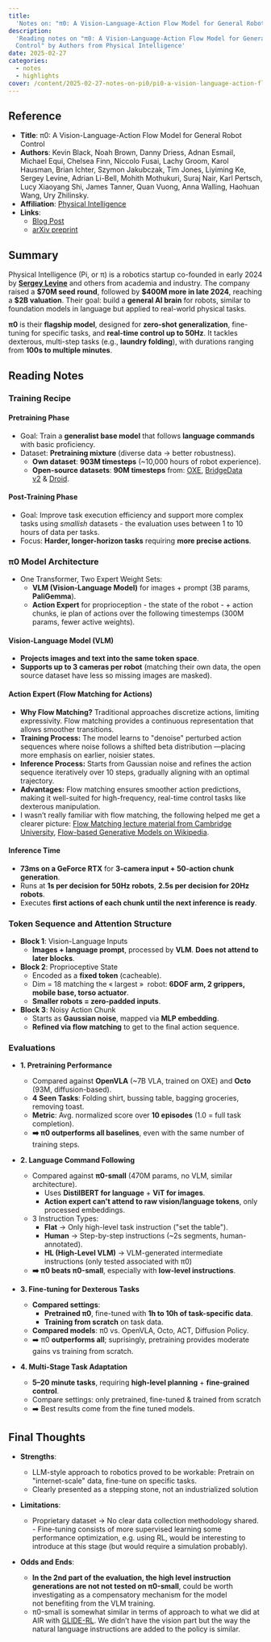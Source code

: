 ```yaml
---
title:
  'Notes on: "π0: A Vision-Language-Action Flow Model for General Robot Control"'
description:
  'Reading notes on "π0: A Vision-Language-Action Flow Model for General Robot
  Control" by Authors from Physical Intelligence'
date: 2025-02-27
categories:
  - notes
  - highlights
cover: /content/2025-02-27-notes-on-pi0/pi0-a-vision-language-action-flow-model-for-general-robot-control-cover.png
---
```


## Reference

- **Title**: π0: A Vision-Language-Action Flow Model for General Robot Control
- **Authors**: Kevin Black, Noah Brown, Danny Driess, Adnan Esmail, Michael
  Equi, Chelsea Finn, Niccolo Fusai, Lachy Groom, Karol Hausman, Brian Ichter,
  Szymon Jakubczak, Tim Jones, Liyiming Ke, Sergey Levine, Adrian Li-Bell,
  Mohith Mothukuri, Suraj Nair, Karl Pertsch, Lucy Xiaoyang Shi, James Tanner,
  Quan Vuong, Anna Walling, Haohuan Wang, Ury Zhilinsky.
- **Affiliation**:
  [Physical Intelligence](https://www.physicalintelligence.company)
- **Links**:
  - [Blog Post](https://www.physicalintelligence.company/blog/pi0)
  - [arXiv preprint](https://arxiv.org/abs/2410.24164)

## Summary

Physical Intelligence (Pi, or π) is a robotics startup co-founded in early 2024
by [**Sergey Levine**](https://people.eecs.berkeley.edu/~svlevine/) and others
from academia and industry. The company raised a **\$70M seed round**, followed
by **\$400M more in late 2024**, reaching a **\$2B valuation**. Their goal:
build a **general AI brain** for robots, similar to foundation models in
language but applied to real-world physical tasks.

**π0** is their **flagship model**, designed for **zero-shot generalization**,
fine-tuning for specific tasks, and **real-time control up to 50Hz**. It tackles
dexterous, multi-step tasks (e.g., **laundry folding**), with durations ranging
from **100s to multiple minutes**.

## Reading Notes

### Training Recipe

#### Pretraining Phase

- Goal: Train a **generalist base model** that follows **language commands**
  with basic proficiency.
- Dataset: **Pretraining mixture** (diverse data → better robustness).
  - **Own dataset**: **903M timesteps** (\~10,000 hours of robot experience).
  - **Open-source datasets**: **90M timesteps**
    from: [OXE](https://robotics-transformer-x.github.io), [BridgeData v2](https://rail-berkeley.github.io/bridgedata/) & [Droid](https://droid-dataset.github.io).

#### Post-Training Phase

- Goal: Improve task execution efficiency and support more complex tasks using
  _smallish_ datasets - the evaluation uses between 1 to 10 hours of data per
  tasks.
- Focus: **Harder, longer-horizon tasks** requiring **more precise actions**.

### π0 Model Architecture

<NextImage
  src="/content/2025-02-27-notes-on-pi0/pi0-model-architecture.png"
  title="π0 high level architecture"
  width={1079}
  height={311}
/>

- One Transformer, Two Expert Weight Sets:
  - **VLM (Vision-Language Model)** for images + prompt (3B params,
    **PaliGemma**).
  - **Action Expert** for proprioception - the state of the robot - + action
    chunks, ie plan of actions over the following timestemps (300M params, fewer
    active weights).

#### Vision-Language Model (VLM)

- **Projects images and text into the same token space**.
- **Supports up to 3 cameras per robot** (matching their own data, the open
  source dataset have less so missing images are masked).

#### Action Expert (Flow Matching for Actions)

- **Why Flow Matching?** Traditional approaches discretize actions, limiting
  expressivity. Flow matching provides a continuous representation that allows
  smoother transitions.
- **Training Process:** The model learns to "denoise" perturbed action sequences
  where noise follows a shifted beta distribution —placing more emphasis on
  earlier, noisier states.
- **Inference Process:** Starts from Gaussian noise and refines the action
  sequence iteratively over 10 steps, gradually aligning with an optimal
  trajectory.
- **Advantages:** Flow matching ensures smoother action predictions, making it
  well-suited for high-frequency, real-time control tasks like dexterous
  manipulation.
- I wasn’t really familiar with flow matching, the following helped me get a
  clearer
  picture: [Flow Matching lecture material from Cambridge University](https://mlg.eng.cam.ac.uk/blog/2024/01/20/flow-matching.html),
  [Flow-based Generative Models on Wikipedia](https://en.wikipedia.org/wiki/Flow-based_generative_model).

#### Inference Time

- **73ms on a GeForce RTX** for **3-camera input + 50-action chunk generation**.
- Runs at **1s per decision for 50Hz robots**, **2.5s per decision for 20Hz
  robots**.
- Executes **first actions of each chunk until the next inference is ready**.

### Token Sequence and Attention Structure

- **Block 1**: Vision-Language Inputs
  - **Images + language prompt**, processed by **VLM**. **Does not attend to
    later blocks**.
- **Block 2**: Proprioceptive State
  - Encoded as a **fixed token** (cacheable).
  - Dim = 18 matching the « largest »  robot: **6DOF arm, 2 grippers, mobile
    base, torso actuator**.
  - **Smaller robots = zero-padded inputs**.
- **Block 3**: Noisy Action Chunk
  - Starts as **Gaussian noise**, mapped via **MLP embedding**.
  - **Refined via flow matching** to get to the final action sequence.

### Evaluations

- **1. Pretraining Performance**

  - Compared against **OpenVLA** (\~7B VLA, trained on OXE) and **Octo** (93M,
    diffusion-based).
  - **4 Seen Tasks**: Folding shirt, bussing table, bagging groceries, removing
    toast.
  - **Metric**: Avg. normalized score over **10 episodes** (1.0 = full task
    completion).
  - **➡️ π0 outperforms all baselines**, even with the same number of training
    steps.

- **2. Language Command Following**

  - Compared against **π0-small** (470M params, no VLM, similar architecture).
    - Uses **DistilBERT for language** + **ViT for images**.
    - **Action expert can't attend to raw vision/language tokens**, only
      processed embeddings.
  - 3 Instruction Types:
    - **Flat** → Only high-level task instruction ("set the table").
    - **Human** → Step-by-step instructions (\~2s segments, human-annotated).
    - **HL (High-Level VLM)** → VLM-generated intermediate instructions (only
      tested associated with π0)
  - **➡️ π0 beats π0-small**, especially with **low-level instructions**.

- **3. Fine-tuning for Dexterous Tasks**

  - **Compared settings**:
    - **Pretrained π0**, fine-tuned with **1h to 10h of task-specific data**.
    - **Training from scratch** on task data.
  - **Compared models**: π0 vs. OpenVLA, Octo, ACT, Diffusion Policy.
  - ➡️ π0 **outperforms all**; suprisingly, pretraining provides moderate gains
    vs training from scratch.

- **4. Multi-Stage Task Adaptation**

  - **5–20 minute tasks**, requiring **high-level planning** + **fine-grained
    control**.
  - Compare settings: only pretrained, fine-tuned & trained from scratch
  - ➡️ Best results come from the fine tuned models.

## Final Thoughts

- **Strengths**:

  - LLM-style approach to robotics proved to be workable: Pretrain on
    "internet-scale" data, fine-tune on specific tasks.
  - Clearly presented as a stepping stone, not an industrialized solution

- **Limitations**:

  - Proprietary dataset → No clear data collection methodology shared. -
    Fine-tuning consists of more supervised learning some performance
    optimization, e.g. using RL, would be interesting to introduce at this stage
    (but would require a simulation probably).

- **Odds and Ends**:
  - **In the 2nd part of the evaluation, the high level instruction generations
    are not not tested on π0-small**, could be worth investigating as a
    compensatory mechanism for the model not benefiting from the VLM training.
  - π0-small is somewhat similar in terms of approach to what we did at AIR with
    [GLIDE-RL](https://arxiv.org/abs/2401.02991). We didn’t have the vision part
    but the way the natural language instructions are added to the policy is
    similar.
